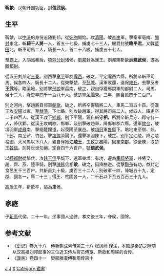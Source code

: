 {{東亞男性歷史人物
|名稱 =靳歙
|身份 =
|國家 =[[漢朝|漢朝]]
|時代 =
|主君 =[[劉邦|劉邦]]
|屆數 =
|最高職務 =[[車騎將軍|車騎將軍]]
|前任 = 
|繼任 = 
|圖片名稱 =
|圖片大小 =
|圖片說明 =
|氏 =
|姓 =
|名 =
|姓名 =
|羅馬拼音 =
|假名 = <!--日本、琉球人用-->
|諺文 = <!--朝鮮、韓國人用-->
|字 =
|號=
|名乘 = <!--琉球士族用-->
|職官 =
|勛官 =
|散階 =
|軍號 =
|位階 =
|比秩 =
|功臣號 =
|封爵 ='''信武侯'''
|封號 =
|封地 =
|神號 =
|尊號 =
|族裔 = 
|信仰 = <!--指的是宗教信仰-->
|旗籍 = <!--清代八旗人物专用-->
|氏族 =
|籍貫 =
|祖籍 =
|本籍 =
|出身地 =
|府邸 =
|世系 = 
|初名 =
|小字 =
|別名 =
|法號 =
|院號 =
|其他名號 =
|出生日期 =
|出生地點 =
|婚年 =
|逝世日期 =前183年
|逝世地點 =
|在位年代 =
|廟號 =
|諡號 =肃
|墓葬 =
|祠廟 =
|父親 =
|嫡母 =
|母親 =
|繼父=
|繼母=
|養父=
|養母=
|元配 =
|正室 =
|妻 =
|繼室 =
|平妻 =
|側室 =
|元配之父 =
|元配之嫡母 =
|元配之母 =
|正室之父 =
|正室之嫡母 =
|正室之母 =
|妻之父 =
|妻之嫡母 =
|妻之母 =
|繼室之父 =
|繼室之嫡母 =
|繼室之母 =
|平妻之父 =
|平妻之嫡母 =
|平妻之母 =
|兄弟 =
|姊妹 =
|嫡兄弟 =
|嫡姊妹 =
|庶兄弟 =
|庶姊妹 =
|同胞兄弟 =
|同胞姊妹 =
|異母兄弟 =
|異母姊妹 =
|異父兄弟 =
|異父姊妹 =
|繼兄弟 =
|繼姊妹 =
|子 =[[靳亭|靳亭]]
|女 =
|嫡子 =
|嫡女 =
|庶子 =
|庶女 =
|養子 =
|養女 =
|繼子 =
|繼女 =
|其他親屬 =
|功名 = 
|經歷 = 
|著作 =
|注釋 =
|實錄ID = <!--指http://sillok.history.go.kr/中的個人頁，只需填入ID，如「http://sillok.history.go.kr/manInfo/popManDetail.do?manId=M_0001900」中的「M_0001900」-->
}}

'''靳歙'''{{BD||？|前183年||catIdx=J}}，汉朝开国功臣，封'''信武侯'''。

==生平==
靳歙，以[[中涓|中涓]]的身份追随劉邦，從[[宛朐|宛朐]]開始。攻[[濟陽|濟陽]]。破[[李由|李由]]軍。擊秦軍亳南、[[開封|開封]]東北，斬'''騎千人將'''一人，首五十七級，捕虜七十三人，賜爵封號'''臨平君'''。又戰[[蓝田县|藍田]]北，斬車司馬二人，騎長一人，首二十八級，捕虜五十七人。

至[[霸上|霸上]]。入關滅秦后，[[项羽分封|项羽分封]]诸侯，[[劉邦|劉邦]]封為漢王。劉邦賜靳歙爵'''建武侯'''，遷為[[騎都尉|騎都尉]]。

從汉王刘邦定[[三秦|三秦]]。别西擊[[章平|章平]]軍於[[隴西|隴西]]，破之，平定隴西六縣，所將卒斬車司馬、候各四人，騎長十二人。從東擊楚，至[[彭城|彭城]]。漢軍敗還，退保[[雍丘|雍丘]]，去擊反者'''王武'''等。略梁地，别將擊[[邢說|邢說]]軍菑南，破之，親自俘獲邢說軍的都尉二人，司馬、候十二人，降吏卒四千一百八十人。破楚軍[[荥陽|荥陽]]東。三年，賜食邑四千二百户。

别之河内，擊趙將賁郝軍[[朝歌|朝歌]]，破之，所將卒得騎將二人，車馬二百五十匹。從漢王攻[[安陽|安陽]]以東，至[[棘蒲|棘蒲]]，下七縣。别攻破趙軍，得其將司馬二人，候四人，降吏卒二千四百人。從漢王攻下[[邯郸|邯郸]]。别下平陽，親自斬'''守相'''，所將卒斬兵守、郡守各一人，降伏鄴。從漢王攻朝歌、邯郸，及别擊破趙軍，降邯郸郡六縣。還軍[[敖仓|敖仓]]，破項羽軍[[成皋|成皋]]南，擊絕楚饟道，起荥陽至襄邑。破[[項冠|項冠]]軍[[鲁縣|鲁縣]]下。略地東至缯、郯、下邳，南至蕲、竹邑。擊[[項悍|項悍]]濟陽下。還擊項羽陳下，破之。别平定江陵，降江陵柱國、大司馬以下八人，親自俘獲'''江陵王'''，生致之雒陽，因定[[南郡|南郡]]。從至陳，取楚王[[韓信|韓信]]。剖符世世勿絕，定食四千六百户，號'''信武侯'''。

以[[騎都尉|騎都尉]]從擊代，攻[[韩王信|韩王信]]平城下，還軍東垣。有功，遷為[[車騎將軍|車騎將軍]]，并將梁、趙、齊、燕、楚車騎，别擊[[陳豨|陳豨]]丞相'''敞'''，破之，因降曲逆。從擊[[黥布|黥布]]有功，益封定食邑五千三百户。共斬首九十級，虜百三十二人；别破軍十四，降城五十九，定郡、國各一，縣二十三；得王、柱國各一人，二千石以下至五百石三十九人。

[[呂后|高后]]五年，靳歙卒，謚為'''肃'''侯。

==家庭==
子[[靳亭|靳亭]]代侯。二十一年，坐事國人過律，孝文後三年，夺侯，國除。

==参考文献==
{{wikisource|史記/卷098#.E9.9D.B3.E6.AD.99|靳歙传}}
*《[[史记|史记]]》卷九十八　傅靳蒯成列传第三十八 张凤岭 译注，本篇是秦楚之际随从汉高祖刘邦起事的三位近卫侍从官员傅宽、靳歙和周緤的合传。
*《[[漢書|漢書]]》卷四十一　樊郦滕灌傅靳周传第十

{{秦末汉初人物}}

[[Category:楚漢戰爭人物|J]]
[[Category:西漢軍事人物|J]]
[[Category:靳姓|X]]
[[Category:谥肃|Category:谥肃]]